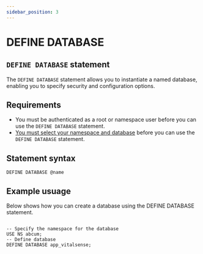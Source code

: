 ```yaml
---
sidebar_position: 3
---
```


# DEFINE DATABASE

## `DEFINE DATABASE` statement

The `DEFINE DATABASE` statement allows you to instantiate a named database, enabling you to specify security and configuration options.

## Requirements
- You must be authenticated as a root or namespace user before you can use the `DEFINE DATABASE` statement.
- [You must select your namespace and database](docs/surrealQl/statements/use) before you can use the `DEFINE DATABASE` statement.

## Statement syntax

```surql title="SurrealQL Syntax"
DEFINE DATABASE @name
```

## Example usuage 
Below shows how you can create a database using the DEFINE DATABASE statement.

```surql

-- Specify the namespace for the database
USE NS abcum;
-- Define database
DEFINE DATABASE app_vitalsense;
```